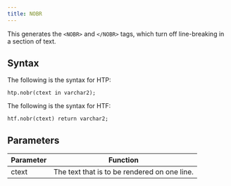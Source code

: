 ```yaml
---
title: NOBR
---
```


This generates the `<NOBR>` and `</NOBR>` tags, which turn off line-breaking in a section of text.

## Syntax

The following is the syntax for HTP:
```
htp.nobr(ctext in varchar2);
```

The following is the syntax for HTF:
```
htf.nobr(ctext) return varchar2;
```

## Parameters

| Parameter | Function |
| --------- | -------- |
| ctext | The text that is to be rendered on one line. |